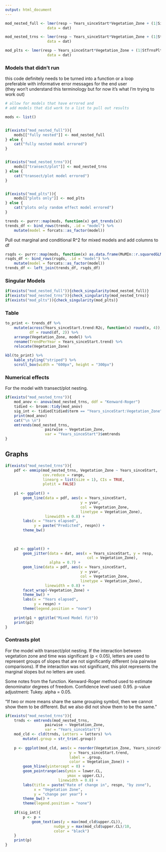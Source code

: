 ```yaml
---
output: html_document
---
```



```r
mod_nested_full <- lmer(resp ~ Years_sinceStart*Vegetation_Zone + (1|SiteID/TransectID/PlotID),
                   data = dat)

mod_nested_trns <- lmer(resp ~ Years_sinceStart*Vegetation_Zone + (1|StTrns/PlotID),
                   data = dat)

mod_plts <- lmer(resp ~ Years_sinceStart*Vegetation_Zone + (1|StTrnsPlt),
                   data = dat)
```


### Models that didn't run  

this code definitely needs to be turned into a function or a loop  
preferable with informative error messages for the end user  
(they won't understand this terminology but for now it's what I'm trying to work out)  

```r
# allow for models that have errored and 
# add models that did work to a list to pull out results

mods <- list()


if(exists("mod_nested_full")){
    mods[["fully nested"]] <- mod_nested_full
} else {
    cat("fully nested model errored")
}


if(exists("mod_nested_trns")){
    mods[["transect/plot"]] <- mod_nested_trns
} else {
    cat("transect/plot model errored")
}


if(exists("mod_plts")){
    mods[["plots only"]] <- mod_plts
} else {
    cat("plots only random effect model errored")
}
```


```r
trends <- purrr::map(mods, function(x) get_trends(x))
trends_df <- bind_rows(trends, .id = "model") %>% 
    mutate(model = forcats::as_factor(model))
```

Pull out marginal and conditional R^2 for mixed models and add columns to df  

```r
rsqds <- purrr::map(mods, function(x) as.data.frame(MuMIn::r.squaredGLMM(x)))
rsqds_df <- bind_rows(rsqds, .id = "model") %>% 
    mutate(model = forcats::as_factor(model))
trends_df <- left_join(trends_df, rsqds_df)
```



### Singular Models  

```r
if(exists("mod_nested_full")){check_singularity(mod_nested_full)}
if(exists("mod_nested_trns")){check_singularity(mod_nested_trns)}
if(exists("mod_plts")){check_singularity(mod_plts)}
```

### Table  


```r
to_print <- trends_df %>% 
    mutate(across(Years_sinceStart.trend:R2c, function(x) round(x, 4)),
           df = round(df, 2)) %>% 
    arrange(Vegetation_Zone, model) %>% 
    rename(TrendPerYear = Years_sinceStart.trend) %>% 
    relocate(Vegetation_Zone)
    
kbl(to_print) %>% 
    kable_styling("striped") %>%
    scroll_box(width = "600px", height = "300px") 
```


### Numerical effects  

For the model with transect/plot nesting.

```r
if(exists("mod_nested_trns")){
    mod_anov <- anova(mod_nested_trns, ddf = "Kenward-Roger")
    tidied <- broom::tidy(mod_anov)
    sig_int <- tidied[tidied$term == "Years_sinceStart:Vegetation_Zone", "p.value"] < 0.05
    print(mod_anov)
    cat("\n \n")
    emtrends(mod_nested_trns, 
                  pairwise ~ Vegetation_Zone, 
                  var = "Years_sinceStart")$emtrends
}
```


## Graphs  

```r
if(exists("mod_nested_trns")){
    pdf <- emmip(mod_nested_trns, Vegetation_Zone ~ Years_sinceStart,
                 cov.reduce = range,
                 linearg = list(size = 1), CIs = TRUE,
                 plotit = FALSE)
    
    p1 <- ggplot() +
        geom_line(data = pdf, aes(x = Years_sinceStart,
                                  y = yvar,
                                  col = Vegetation_Zone,
                                  linetype = Vegetation_Zone),
                  linewidth = 0.8) +
        labs(x = "Years elapsed", 
             y = paste("Predicted", respn)) +
        theme_bw()
    
    
    
    p2 <- ggplot() +
        geom_jitter(data = dat, aes(x = Years_sinceStart, y = resp,
                                     col = Vegetation_Zone),
                    alpha = 0.7) +
        geom_line(data = pdf, aes(x = Years_sinceStart,
                                  y = yvar,
                                  col = Vegetation_Zone,
                                  linetype = Vegetation_Zone),
                  linewidth = 0.8) +
        facet_wrap(~Vegetation_Zone) +
        theme_bw() +
        labs(x = "Years elapsed",
             y = respn) +
        theme(legend.position = "none")
    
    print(p1 + ggtitle("Mixed Model fit"))
    print(p2)
}
```


### Contrasts plot  

For the model with transect/plot nesting. If the interaction between vegetation zone and time was significant (p < 0.05), letters are used to represent groups of slopes that are not significantly different (via pairwise comparisons). If the interaction was not significant, this plot represents the marginal slopes but no letters are used.

Some notes from the function. Kenward-Roger method used to estimate denominator degrees of freedom. Confidence level used: 0.95. p-value adjustment: Tukey. alpha = 0.05.  

"If two or more means share the same grouping symbol,
      then we cannot show them to be different.
      But we also did not show them to be the same."

```r
if(exists("mod_nested_trns")){
    trnds <- emtrends(mod_nested_trns, 
                  pairwise ~ Vegetation_Zone, 
                  var = "Years_sinceStart")
    mod_cld <- cld(trnds, Letters = letters) %>% 
        mutate(.group = str_trim(.group))
    
    p <- ggplot(mod_cld, aes(x = reorder(Vegetation_Zone, Years_sinceStart.trend),
                             y = Years_sinceStart.trend,
                             label = .group,
                             color = Vegetation_Zone)) +
        geom_hline(yintercept = 0) +
        geom_pointrange(aes(ymin = lower.CL, 
                            ymax = upper.CL),
                        linewidth = 0.8) +
        labs(title = paste("Rate of change in", respn, "by zone"),
             x = "Vegetation Zone",
             y = "change per year") +
        theme_bw() +
        theme(legend.position = "none")
    
    if(sig_int){
        p <- p +
            geom_text(aes(y = max(mod_cld$upper.CL)),
                      nudge_y = max(mod_cld$upper.CL)/10,
                      color = "black")
    }
    print(p)
}
```